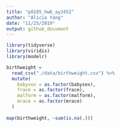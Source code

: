 ```yaml
---
title: "p8105_hw6_ay2452"
author: "Alicia Yang"
date: "11/25/2019"
output: github_document
---
```


```r
library(tidyverse)
library(viridis)
library(modelr)
```

```r
birthweight = 
  read_csv("./data/birthweight.csv") %>%
  mutate(
    babysex = as.factor(babysex), 
    frace = as.factor(frace), 
    malform = as.factor(malform), 
    mrace = as.factor(mrace)
  )
  
map(birthweight, ~sum(is.na(.)))
```
